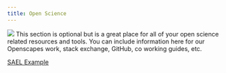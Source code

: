 ```yaml
---
title: Open Science
---
```

![](images/Wave_wWhales_v2.png)
This section is optional but is a great place for all of your open science related resources and tools. You can include information here for our Openscapes work, stack exchange, GitHub, co working guides, etc.

[SAEL Example](https://sael-swfsc.github.io/SAEL-lab-manual/content/OpenScience_Getting-Started.html)
